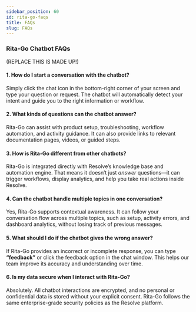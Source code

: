 ```yaml
---
sidebar_position: 60
id: rita-go-faqs
title: FAQs
slug: FAQs
---
```


### Rita-Go Chatbot FAQs

(REPLACE THIS IS MADE UP!)

#### 1. How do I start a conversation with the chatbot?

Simply click the chat icon in the bottom-right corner of your screen and type your question or request. The chatbot will automatically detect your intent and guide you to the right information or workflow.

#### 2. What kinds of questions can the chatbot answer?

Rita-Go can assist with product setup, troubleshooting, workflow automation, and activity guidance. It can also provide links to relevant documentation pages, videos, or guided steps.

#### 3. How is Rita-Go different from other chatbots?

Rita-Go is integrated directly with Resolve’s knowledge base and automation engine. That means it doesn’t just _answer_ questions—it can trigger workflows, display analytics, and help you take real actions inside Resolve.

#### 4. Can the chatbot handle multiple topics in one conversation?

Yes, Rita-Go supports contextual awareness. It can follow your conversation flow across multiple topics, such as setup, activity errors, and dashboard analytics, without losing track of previous messages.

#### 5. What should I do if the chatbot gives the wrong answer?

If Rita-Go provides an incorrect or incomplete response, you can type **“feedback”** or click the feedback option in the chat window. This helps our team improve its accuracy and understanding over time.

#### 6. Is my data secure when I interact with Rita-Go?

Absolutely. All chatbot interactions are encrypted, and no personal or confidential data is stored without your explicit consent. Rita-Go follows the same enterprise-grade security policies as the Resolve platform.
